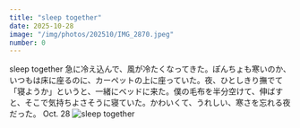 ```yaml
---
title: "sleep together"
date: 2025-10-28
image: "/img/photos/202510/IMG_2870.jpeg"
number: 0
---
```




<Sheet bkg="#111" color="#fff">
  <Title level={1} size="m" color="#fff" align="left" width="5" column="1" row="12" font="norman-regular">SLEEP<br />TOGETHER</Title>
  <RunningHead>sleep together</RunningHead>
  <Caption color="#fff" position="bottom-right">
    急に冷え込んで、風が冷たくなってきた。ぽんちょも寒いのか、いつもは床に座るのに、カーペットの上に座っていた。夜、ひとしきり撫でて「寝ようか」というと、一緒にベッドに来た。僕の毛布を半分空けて、伸ばすと、そこで気持ちよさそうに寝ていた。かわいくて、うれしい、寒さを忘れる夜だった。
  </Caption>
  <Nombre position="bottom-left">Oct. 28</Nombre>
  <Image src="/img/photos/202510/IMG_2870.jpeg" alt="sleep together" size="full" />
</Sheet>
